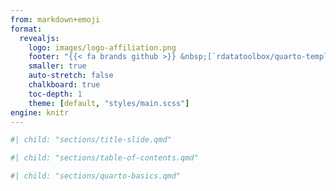```yaml
---
from: markdown+emoji
format:
  revealjs:
    logo: images/logo-affiliation.png
    footer: "{{< fa brands github >}} &nbsp;[`rdatatoolbox/quarto-template`](https://github.com/rdatatoolbox/quarto-template) &nbsp; &bull; &nbsp; {{< fa brands creative-commons >}} {{< fa brands creative-commons-by >}} &nbsp;[`cc-by-4.0`](https://creativecommons.org/licenses/by/4.0/deed.en)"
    smaller: true
    auto-stretch: false
    chalkboard: true
    toc-depth: 1
    theme: [default, "styles/main.scss"]
engine: knitr
---
```


<!-- Insert section 'Title slide' -->

```r
#| child: "sections/title-slide.qmd"
```


<!-- Insert section 'Table of contents' -->

```r
#| child: "sections/table-of-contents.qmd"
```


<!-- Insert section 'Quarto basics' -->

```r
#| child: "sections/quarto-basics.qmd"
```

